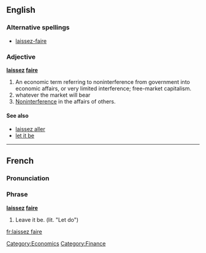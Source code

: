 {{wikipedia}}
==English==

===Alternative spellings===
* [[laissez-faire]]

===Adjective===
'''[[laissez]] [[faire]]'''

# An economic term referring to noninterference from government into economic affairs, or very limited interference; free-market capitalism.
# whatever the market will bear
# [[noninterference|Noninterference]] in the affairs of others.

====See also====
*[[laissez aller]]
*[[let it be]]
[[Category:Economics]]
[[Category:Finance]]
----

==French==
===Pronunciation===
{{audio|laissez-faire.ogg|Audio (France)}}

===Phrase===
'''[[laissez]] [[faire]]'''

# Leave it be.  (lit. "Let do")

[[fr:laissez faire]]